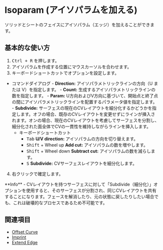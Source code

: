 
# Isoparam (アイソパラムを加える)

<Reference shortcut="Ctrl + R" command="Isoparam" button="" />

ソリッドとシートのフェイスにアイソパラム（エッジ）を加えることができます。

## 基本的な使い方

1. <kbd>Ctrl + R</kbd> を押します。
2. アイソパラムを作成する位置にマウスカーソルを合わせます。
3. キーボードショートカットでオプションを設定します。
- <Kst>コマンドダイアログ</Kst>
      - **Direction:** アイソパラメトリックラインの方向（U または V）を指定します。
      - **Count:** 生成するアイソパラメトリックラインの数を指定します。
      - **Param:** U方向およびV方向に基づいて、開始点と終了点の間にアイソパラメトリックラインを配置するパラメータ値を指定します。
      - **Subdivide:** サーフェスの現在のCVレイアウトを細分化するかどうかを指定します。オフの場合、既存のCVレイアウトを変更せずにラインが挿入されます。オンの場合、現在のCVレイアウトを考慮してサーフェスを分割し、細分化された面全体でCVの一貫性を維持しながらラインを挿入します。
   - <Kst>キーボードショートカット</Kst>
      - <kbd>Tab</kbd> **U/V direction:** アイソパラムの方向を切り替えます。
      - <kbd>Shift</kbd> + Wheel up **Add cut:** アイソパラムの数を増やします。
      - <kbd>Shift</kbd> + Wheel down **Subtract cut:** アイソパラムの数を減らします。
      - <kbd>S</kbd> **Subdivide:** CVサーフェスレイアウトを細分化します。
4. 右クリックで確定します。

<VideoPlayer fileName="isoparam"/>

<Callout type="info" emoji="💡">
**Info**
- CVレイアウトを持つサーフェスに対して「Subdivide（細分化）」オプションを使用すると、そのサーフェスが分割され、同じCVレイアウトを共有することになります。フェースを解消したり、元の状態に戻したりしたい場合でも、これは破壊的なプロセスであるため不可能です。
</Callout>

## 関連項目
- [Offset Curve](offset-curve)
- [Imprint](imprint)
- [Extend Edge](extend-edge)